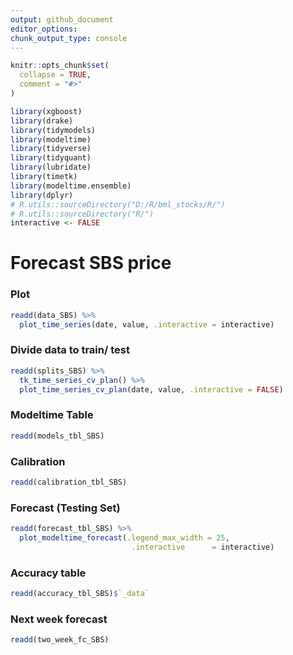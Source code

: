 ```yaml
---
output: github_document
editor_options: 
chunk_output_type: console
---
```

  
  
```r
knitr::opts_chunk$set(
  collapse = TRUE,
  comment = "#>"
)
```

```r
library(xgboost)
library(drake)
library(tidymodels)
library(modeltime)
library(tidyverse)
library(tidyquant)
library(lubridate)
library(timetk)
library(modeltime.ensemble)
library(dplyr)
# R.utils::sourceDirectory("D:/R/bml_stocks/R/")
# R.utils::sourceDirectory("R/")
interactive <- FALSE
```

# Forecast SBS price

### Plot
```r
readd(data_SBS) %>%
  plot_time_series(date, value, .interactive = interactive)
```

### Divide data to train/ test

```r
readd(splits_SBS) %>%
  tk_time_series_cv_plan() %>%
  plot_time_series_cv_plan(date, value, .interactive = FALSE)
```

### Modeltime Table

```r
readd(models_tbl_SBS)
```

### Calibration
```r
readd(calibration_tbl_SBS)
```


### Forecast (Testing Set)
```r

readd(forecast_tbl_SBS) %>% 
  plot_modeltime_forecast(.legend_max_width = 25, 
                           .interactive      = interactive)
```

### Accuracy table
```r
readd(accuracy_tbl_SBS)$`_data`

```
### Next week forecast
```r
readd(two_week_fc_SBS)
```

